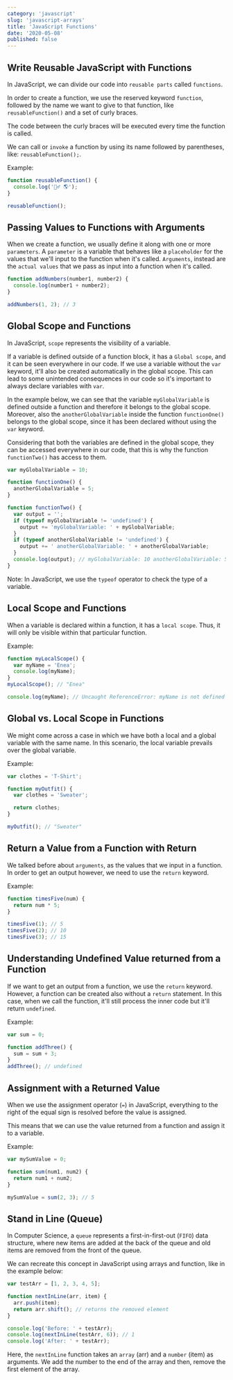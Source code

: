 ```yaml
---
category: 'javascript'
slug: 'javascript-arrays'
title: 'JavaScript Functions'
date: '2020-05-08'
published: false
---
```


## Write Reusable JavaScript with Functions

In JavaScript, we can divide our code into `reusable parts` called `functions`.

In order to create a function, we use the reserved keyword `function`, followed by the name we want to give to that function, like `reusableFunction()` and a set of curly braces.

The code between the curly braces will be executed every time the function is called.

We can call or `invoke` a function by using its name followed by parentheses, like: `reusableFunction();`.

Example:

```js
function reusableFunction() {
  console.log('🙋‍♂️ 🌎');
}

reusableFunction();
```

## Passing Values to Functions with Arguments

When we create a function, we usually define it along with one or more `parameters`.
A `parameter` is a variable that behaves like a `placeholder` for the values that we'll input to the function when it's called.
`Arguments`, instead are the `actual values` that we pass as input into a function when it's called.

```js
function addNumbers(number1, number2) {
  console.log(number1 + number2);
}

addNumbers(1, 2); // 3
```

## Global Scope and Functions

In JavaScript, `scope` represents the visibility of a variable.

If a variable is defined outside of a function block, it has a `Global scope`, and it can be seen everywhere in our code.
If we use a variable without the `var` keyword, it'll also be created automatically in the global scope. This can lead to some unintended consequences in our code so it's important to always declare variables with `var`.

In the example below, we can see that the variable `myGlobalVariable` is defined outside a function and therefore it belongs to the global scope.
Moreover, also the `anotherGlobalVariable` inside the function `functionOne()` belongs to the global scope, since it has been declared without using the `var` keyword.

Considering that both the variables are defined in the global scope, they can be accessed everywhere in our code, that this is why the function `functionTwo()` has access to them.

```js
var myGlobalVariable = 10;

function functionOne() {
  anotherGlobalVariable = 5;
}

function functionTwo() {
  var output = '';
  if (typeof myGlobalVariable != 'undefined') {
    output += 'myGlobalVariable: ' + myGlobalVariable;
  }
  if (typeof anotherGlobalVariable != 'undefined') {
    output += ' anotherGlobalVariable: ' + anotherGlobalVariable;
  }
  console.log(output); // myGlobalVariable: 10 anotherGlobalVariable: 5
}
```

Note: In JavaScript, we use the `typeof` operator to check the type of a variable.

## Local Scope and Functions

When a variable is declared within a function, it has a `local scope`. Thus, it will only be visible within that particular function.

Example:

```js
function myLocalScope() {
  var myName = 'Enea';
  console.log(myName);
}
myLocalScope(); // "Enea"

console.log(myName); // Uncaught ReferenceError: myName is not defined
```

## Global vs. Local Scope in Functions

We might come across a case in which we have both a local and a global variable with the same name. In this scenario, the local variable prevails over the global variable.

Example:

```js
var clothes = 'T-Shirt';

function myOutfit() {
  var clothes = 'Sweater';

  return clothes;
}

myOutfit(); // "Sweater"
```

## Return a Value from a Function with Return

We talked before about `arguments`, as the values that we input in a function.
In order to get an output however, we need to use the `return` keyword.

Example:

```js
function timesFive(num) {
  return num * 5;
}

timesFive(1); // 5
timesFive(2); // 10
timesFive(3); // 15
```

## Understanding Undefined Value returned from a Function

If we want to get an output from a function, we use the `return` keyword.
However, a function can be created also without a `return` statement. In this case, when we call the function, it'll still process the inner code but it'll return `undefined`.

Example:

```js
var sum = 0;

function addThree() {
  sum = sum + 3;
}
addThree(); // undefined
```

## Assignment with a Returned Value

When we use the assignment operator (`=`) in JavaScript, everything to the right of the equal sign is resolved before the value is assigned.

This means that we can use the value returned from a function and assign it to a variable.

Example:

```js
var mySumValue = 0;

function sum(num1, num2) {
  return num1 + num2;
}

mySumValue = sum(2, 3); // 5
```

## Stand in Line (Queue)

In Computer Science, a `queue` represents a first-in-first-out (`FIFO`) data structure, where new items are added at the back of the queue and old items are removed from the front of the queue.

We can recreate this concept in JavaScript using arrays and function, like in the example below:

```js
var testArr = [1, 2, 3, 4, 5];

function nextInLine(arr, item) {
  arr.push(item);
  return arr.shift(); // returns the removed element
}

console.log('Before: ' + testArr);
console.log(nextInLine(testArr, 6)); // 1
console.log('After: ' + testArr);
```

Here, the `nextInLine` function takes an `array` (arr) and a `number` (item) as arguments.
We add the number to the end of the array and then, remove the first element of the array.
